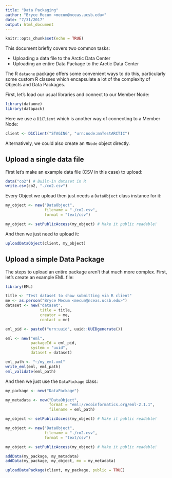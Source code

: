 ```yaml
---
title: "Data Packaging"
author: "Bryce Mecum <mecum@nceas.ucsb.edu>"
date: "7/31/2017"
output: html_document
---
```


```r
knitr::opts_chunk$set(echo = TRUE)
```

This document briefly covers two common tasks:

- Uploading a data file to the Arctic Data Center
- Uploading an entire Data Package to the Arctic Data Center

The R `dataone` package offers some convenient ways to do this, particularly some custom R classes which encapsulate a lot of the complexity of Objects and Data Packages.

First, let's load our usual libraries and connect to our Member Node:

```r
library(dataone)
library(datapack)
```

Here we use a `D1Client` which is another way of connecting to a Member Node:

```r
client <- D1Client("STAGING", "urn:node:mnTestARCTIC")
```

Alternatively, we could also create an `MNode` object directly.

## Upload a single data file

First let's make an example data file (CSV in this case) to upload:

```r
data("co2") # Built-in dataset in R
write.csv(co2, "./co2.csv")
```

Every Object we upload then just needs a `DataObject` class instance for it:

```r
my_object <- new("DataObject", 
                 filename = "./co2.csv",
                 format = "text/csv")

my_object <- setPublicAccess(my_object) # Make it public readable!
```

And then we just need to upload it:

```r
uploadDataObject(client, my_object)
```

## Upload a simple Data Package

The steps to upload an entire package aren't that much more complex.
First, let's create an example EML file:

```r
library(EML)

title <- "Test dataset to show submitting via R client"
me <- as.person("Bryce Mecum <mecum@nceas.ucsb.edu>")
dataset <- new("dataset",
               title = title,
               creator = me,
               contact = me)

eml_pid <- paste0("urn:uuid", uuid::UUIDgenerate())

eml <- new("eml",
           packageId = eml_pid,
           system = "uuid",
           dataset = dataset)

eml_path <- "~/my_eml.xml"
write_eml(eml, eml_path)
eml_validate(eml_path)
```

And then we just use the `DataPackage` class:

```r
my_package <- new("DataPackage")

my_metadata <- new("DataObject", 
                   format = "eml://ecoinformatics.org/eml-2.1.1", 
                   filename = eml_path)

my_object <- setPublicAccess(my_object) # Make it public readable!

my_object <- new("DataObject", 
                 filename = "./co2.csv",
                 format = "text/csv")

my_object <- setPublicAccess(my_object) # Make it public readable!

addData(my_package, my_metadata)
addData(my_package, my_object, mo = my_metadata)
```

```r
uploadDataPackage(client, my_package, public = TRUE)
```
